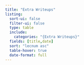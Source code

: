 ```yaml
---
title: "Extra Writeups"
listing:
  sort-ui: false
  filter-ui: false
  type: table
  include:
    categories: "{Extra Writeups}"
  fields: [title,date]
  sort: "lecnum asc"
  table-hover: true
  date-format: full
---
```


